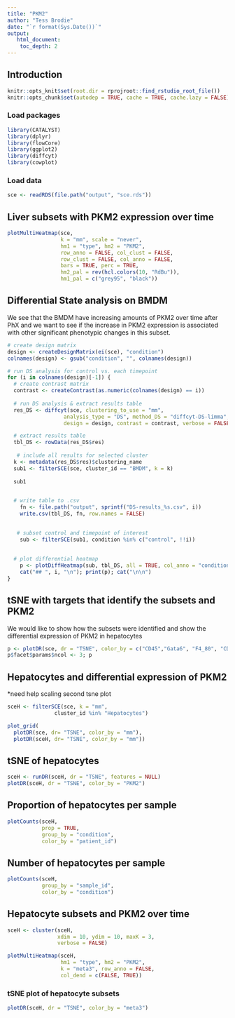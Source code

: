 ---
title: "PKM2"
author: "Tess Brodie"
date: "`r format(Sys.Date())`"
output: 
   html_document:
    toc_depth: 2
---

## Introduction

```{r setup, include = FALSE}
knitr::opts_knit$set(root.dir = rprojroot::find_rstudio_root_file())
knitr::opts_chunk$set(autodep = TRUE, cache = TRUE, cache.lazy = FALSE)
```

### Load packages

```{r load-libs, message = FALSE, warning = FALSE}
library(CATALYST)
library(dplyr)
library(flowCore)
library(ggplot2)
library(diffcyt)
library(cowplot)
```

### Load data

```{r load-data}
sce <- readRDS(file.path("output", "sce.rds"))
```

## Liver subsets with PKM2 expression over time

```{r}
plotMultiHeatmap(sce, 
                 k = "mm", scale = "never",
                 hm1 = "type", hm2 = "PKM2",
                 row_anno = FALSE, col_clust = FALSE,
                 row_clust = FALSE, col_anno = FALSE,
                 bars = TRUE, perc = TRUE,
                 hm2_pal = rev(hcl.colors(10, "RdBu")),
                 hm1_pal = c("grey95", "black"))
```

## Differential State analysis on BMDM
We see that the BMDM have increasing amounts of PKM2 over time after PhX and we want to see if the increase in PKM2 expression is associated with other significant phenotypic changes in this subset. 

```{r}
# create design matrix
design <- createDesignMatrix(ei(sce), "condition")
colnames(design) <- gsub("condition", "", colnames(design))

# run DS analysis for control vs. each timepoint
for (i in colnames(design)[-1]) {
  # create contrast matrix
  contrast <- createContrast(as.numeric(colnames(design) == i))
    
  # run DS analysis & extract results table
  res_DS <- diffcyt(sce, clustering_to_use = "mm",
                  analysis_type = "DS", method_DS = "diffcyt-DS-limma",
                  design = design, contrast = contrast, verbose = FALSE)

  # extract results table
  tbl_DS <- rowData(res_DS$res)
  
   # include all results for selected cluster
  k <- metadata(res_DS$res)$clustering_name
  sub1 <- filterSCE(sce, cluster_id == "BMDM", k = k)
  
  sub1
  

  # write table to .csv
    fn <- file.path("output", sprintf("DS-results_%s.csv", i))
    write.csv(tbl_DS, fn, row.names = FALSE)
    

   # subset control and timepoint of interest
    sub <- filterSCE(sub1, condition %in% c("control", !!i))
    
    
  # plot differential heatmap
    p <- plotDiffHeatmap(sub, tbl_DS, all = TRUE, col_anno = "condition")
    cat("## ", i, "\n"); print(p); cat("\n\n")
} 
```

## tSNE with targets that identify the subsets and PKM2
We would like to show how the subsets were identified and show the differential expression of PKM2 in hepatocytes

```{r}
p <- plotDR(sce, dr = "TSNE", color_by = c("CD45","Gata6", "F4_80", "CD11b", "PKM2"))
p$facet$params$ncol <- 3; p
```

## Hepatocytes and differential expression of PKM2
*need help scaling second tsne plot

```{r}
sceH <- filterSCE(sce, k = "mm",
               cluster_id %in% "Hepatocytes")

plot_grid(
  plotDR(sce, dr= "TSNE", color_by = "mm"),
  plotDR(sceH, dr= "TSNE", color_by = "mm"))
```

## tSNE of hepatocytes

```{r}
sceH <- runDR(sceH, dr = "TSNE", features = NULL)
plotDR(sceH, dr = "TSNE", color_by = "PKM2")

```

## Proportion of hepatocytes per sample

```{r}
plotCounts(sceH, 
           prop = TRUE,
           group_by = "condition", 
           color_by = "patient_id")
```

## Number of hepatocytes per sample

```{r}
plotCounts(sceH, 
           group_by = "sample_id", 
           color_by = "condition")

```

## Hepatocyte subsets and PKM2 over time

```{r}
sceH <- cluster(sceH, 
                xdim = 10, ydim = 10, maxK = 3, 
                verbose = FALSE)

plotMultiHeatmap(sceH, 
                 hm1 = "type", hm2 = "PKM2", 
                 k = "meta3", row_anno = FALSE,
                 col_dend = c(FALSE, TRUE))
```

### tSNE plot of hepatocyte subsets 

```{r}
plotDR(sceH, dr = "TSNE", color_by = "meta3")
```

